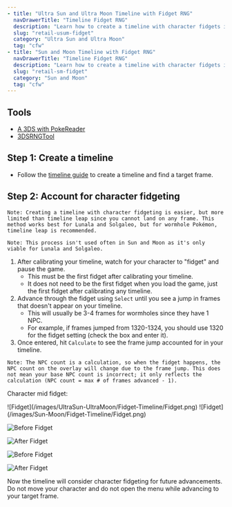 ```yaml
---
- title: "Ultra Sun and Ultra Moon Timeline with Fidget RNG"
  navDrawerTitle: "Timeline Fidget RNG"
  description: "Learn how to create a timeline with character fidgets in Ultra Sun and Ultra Moon."
  slug: "retail-usum-fidget"
  category: "Ultra Sun and Ultra Moon"
  tag: "cfw"
- title: "Sun and Moon Timeline with Fidget RNG"
  navDrawerTitle: "Timeline Fidget RNG"
  description: "Learn how to create a timeline with character fidgets in Sun and Moon."
  slug: "retail-sm-fidget"
  category: "Sun and Moon"
  tag: "cfw"
---
```


## Tools

- [A 3DS with PokeReader](/install-pokereader)
- [3DSRNGTool](https://github.com/wwwwwwzx/3DSRNGTool/releases)

## Step 1: Create a timeline

- Follow the [timeline guide](/retail-usum-timeline) to create a timeline and find a target frame.

## Step 2: Account for character fidgeting

<ShowIf slug="/retail-usum-fidget">

```
Note: Creating a timeline with character fidgeting is easier, but more limited than timeline leap since you cannot land on any frame. This method works best for Lunala and Solgaleo, but for wormhole Pokémon, timeline leap is recommended.
```

</ShowIf>

<ShowIf slug="/retail-sm-fidget">

```
Note: This process isn't used often in Sun and Moon as it's only viable for Lunala and Solgaleo.
```

</ShowIf>

1. After calibrating your timeline, watch for your character to "fidget" and pause the game.
   - This must be the first fidget after calibrating your timeline.
   - It does not need to be the first fidget when you load the game, just the first fidget after calibrating any timeline.
2. Advance through the fidget using `Select` until you see a jump in frames that doesn't appear on your timeline.
   - This will usually be 3-4 frames for wormholes since they have 1 NPC.
   - For example, if frames jumped from 1320-1324, you should use 1320 for the fidget setting (check the box and enter it).
3. Once entered, hit `Calculate` to see the frame jump accounted for in your timeline.

```
Note: The NPC count is a calculation, so when the fidget happens, the NPC count on the overlay will change due to the frame jump. This does not mean your base NPC count is incorrect; it only reflects the calculation (NPC count = max # of frames advanced - 1).
```

Character mid fidget:

<ShowIf slug="/retail-usum-fidget">
  ![Fidget](/images/UltraSun-UltraMoon/Fidget-Timeline/Fidget.png)
</ShowIf>

<ShowIf slug="/retail-sm-fidget">
  ![Fidget](/images/Sun-Moon/Fidget-Timeline/Fidget.png)
</ShowIf>

<ShowIf slug="/retail-usum-fidget">

![Before Fidget](/images/UltraSun-UltraMoon/Fidget-Timeline/Before.jpg)

![After Fidget](/images/UltraSun-UltraMoon/Fidget-Timeline/After.jpg)

</ShowIf>

<ShowIf slug="/retail-sm-fidget">

![Before Fidget](/images/Sun-Moon/Fidget-Timeline/Before.jpg)

![After Fidget](/images/Sun-Moon/Fidget-Timeline/After.jpg)

</ShowIf>

Now the timeline will consider character fidgeting for future advancements. Do not move your character and do not open the menu while advancing to your target frame.
